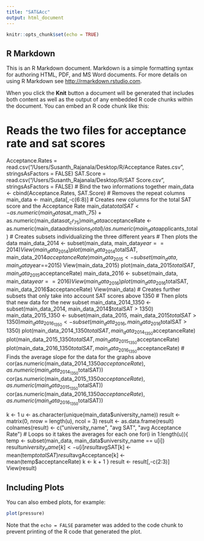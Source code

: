 ```yaml
---
title: "SAT&Acc"
output: html_document
---
```


```r
knitr::opts_chunk$set(echo = TRUE)
```

## R Markdown

This is an R Markdown document. Markdown is a simple formatting syntax for authoring HTML, PDF, and MS Word documents. For more details on using R Markdown see <http://rmarkdown.rstudio.com>.

When you click the **Knit** button a document will be generated that includes both content as well as the output of any embedded R code chunks within the document. You can embed an R code chunk like this:

# Reads the two files for acceptance rate and sat scores
Acceptance.Rates = read.csv("/Users/Susanth_Rajanala/Desktop/R/Acceptance Rates.csv", stringsAsFactors = FALSE)
SAT.Score = read.csv("/Users/Susanth_Rajanala/Desktop/R/SAT Score.csv", stringsAsFactors = FALSE)
# Bind the two informations together
main_data <- cbind(Acceptance.Rates, SAT.Score)
# Removes the repeat columns
main_data <- main_data[,-c(6:8)]
# Creates new columns for the total SAT score and the Acceptance Rate
main_data$totalSAT <- as.numeric(main_data$sat_math_75) + as.numeric(main_data$sat_cr_75)
main_data$acceptanceRate <- as.numeric(main_data$admissions_total) / as.numeric(main_data$applicants_total)
# Creates subsets individualizing the three different years 
# Then plots the data
main_data_2014 <- subset(main_data, main_data$year==2014)
View(main_data_2014)
plot(main_data_2014$totalSAT, main_data_2014$acceptanceRate)
main_data_2015 <- subset(main_data, main_data$year==2015)
View(main_data_2015)
plot(main_data_2015$totalSAT, main_data_2015$acceptanceRate)
main_data_2016 <- subset(main_data, main_data$year==2016)
View(main_data_2016)
plot(main_data_2016$totalSAT, main_data_2016$acceptanceRate)
View(main_data)
# Creates further subsets that only take into account SAT scores above 1350
# Then plots that new data for the new subset
main_data_2014_1350 <- subset(main_data_2014, main_data_2014$totalSAT > 1350)
main_data_2015_1350 <- subset(main_data_2015, main_data_2015$totalSAT > 1350)
main_data_2016_1350 <- subset(main_data_2016, main_data_2016$totalSAT > 1350)
plot(main_data_2014_1350$totalSAT, main_data_2014_1350$acceptanceRate)
plot(main_data_2015_1350$totalSAT, main_data_2015_1350$acceptanceRate)
plot(main_data_2016_1350$totalSAT, main_data_2016_1350$acceptanceRate)
# Finds the average slope for the data for the graphs above
cor(as.numeric(main_data_2014_1350$acceptanceRate), as.numeric(main_data_2014_1350$totalSAT))
cor(as.numeric(main_data_2015_1350$acceptanceRate), as.numeric(main_data_2015_1350$totalSAT))
cor(as.numeric(main_data_2016_1350$acceptanceRate), as.numeric(main_data_2016_1350$totalSAT))

k <- 1
u <- as.character(unique(main_data$university_name))
result <- matrix(0, nrow = length(u), ncol = 3)
result <- as.data.frame(result)
colnames(result) <- c("university_name", "avg SAT", "avg Acceptance Rate")
# Loops so it takes the averages for each one
for(i in 1:length(u)){
  temp <- subset(main_data, main_data$university_name == u[i])
  result$university_name[k] <- u[i]
  result$avgSAT[k] <- mean(temp$totalSAT)
  result$avgAcceptance[k] <- mean(temp$acceptanceRate)
  k <- k + 1
}
result <- result[,-c(2:3)]
View(result)



## Including Plots

You can also embed plots, for example:

```r
plot(pressure)
```

Note that the `echo = FALSE` parameter was added to the code chunk to prevent printing of the R code that generated the plot.
